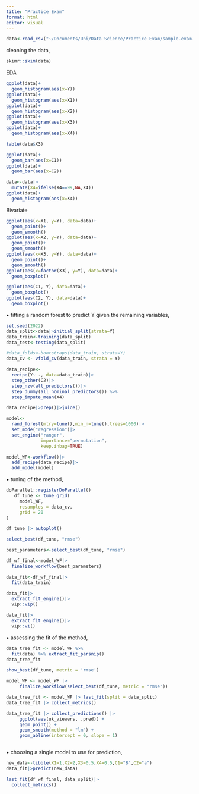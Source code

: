```yaml
---
title: "Practice Exam"
format: html
editor: visual
---
```


```r
data<-read_csv("~/Documents/Uni/Data Science/Practice Exam/sample-exam-data.csv")
```
cleaning the data,
```r
skimr::skim(data)
```
 
EDA
```r
ggplot(data)+
  geom_histogram(aes(x=Y))
ggplot(data)+
  geom_histogram(aes(x=X1))
ggplot(data)+
  geom_histogram(aes(x=X2))
ggplot(data)+
  geom_histogram(aes(x=X3))
ggplot(data)+
  geom_histogram(aes(x=X4))

table(data$X3)

ggplot(data)+
  geom_bar(aes(x=C1))
ggplot(data)+
  geom_bar(aes(x=C2))
```
```r
data<-data|>
  mutate(X4=ifelse(X4==99,NA,X4))
ggplot(data)+
  geom_histogram(aes(x=X4))
```

Bivariate
```r
ggplot(aes(x=X1, y=Y), data=data)+
  geom_point()+
  geom_smooth()
ggplot(aes(x=X2, y=Y), data=data)+
  geom_point()+
  geom_smooth()
ggplot(aes(x=X3, y=Y), data=data)+
  geom_point()+
  geom_smooth()
ggplot(aes(x=factor(X3), y=Y), data=data)+
  geom_boxplot()

ggplot(aes(C1, Y), data=data)+
  geom_boxplot()
ggplot(aes(C2, Y), data=data)+
  geom_boxplot()
```

• fitting a random forest to predict Y given the remaining variables,
```r
set.seed(2022)
data_split<-data|>initial_split(strata=Y)
data_train<-training(data_split)
data_test<-testing(data_split)

#data_folds<-bootstraps(data_train, strata=Y)
data_cv <- vfold_cv(data_train, strata = Y)

data_recipe<-
  recipe(Y~ ., data=data_train)|>
  step_other(C2)|>
  step_nzv(all_predictors())|>
  step_dummy(all_nominal_predictors()) %>% 
  step_impute_mean(X4)

data_recipe|>prep()|>juice()

model<-
  rand_forest(mtry=tune(),min_n=tune(),trees=1000)|>
  set_mode("regression")|>
  set_engine("ranger",
             importance="permutation",
             keep.inbag=TRUE)

model_WF<-workflow()|>
  add_recipe(data_recipe)|>
  add_model(model)
```

• tuning of the method,
```r
doParallel::registerDoParallel()
   df_tune <- tune_grid(
     model_WF,
     resamples = data_cv,
     grid = 20
)

df_tune |> autoplot()

select_best(df_tune, "rmse")

best_parameters<-select_best(df_tune, "rmse")

df_wf_final<-model_WF|>
  finalize_workflow(best_parameters)

data_fit<-df_wf_final|>
  fit(data_train)

data_fit|>
  extract_fit_engine()|>
  vip::vip()

data_fit|>
  extract_fit_engine()|>
  vip::vi()
```

• assessing the fit of the method,
```r
data_tree_fit <- model_WF %>% 
  fit(data) %>% extract_fit_parsnip()
data_tree_fit

show_best(df_tune, metric = 'rmse')

model_WF <- model_WF |>
     finalize_workflow(select_best(df_tune, metric = "rmse"))

data_tree_fit <- model_WF |> last_fit(split = data_split) 
data_tree_fit |> collect_metrics()

data_tree_fit |> collect_predictions() |>
     ggplot(aes(uk_viewers, .pred)) +
     geom_point() +
     geom_smooth(method = "lm") +
     geom_abline(intercept = 0, slope = 1)



```

• choosing a single model to use for prediction,
```r
new_data<-tibble(X1=1,X2=2,X3=0.5,X4=0.5,C1="B",C2="a")
data_fit|>predict(new_data)
```

```r
last_fit(df_wf_final, data_split)|>
  collect_metrics()
```

